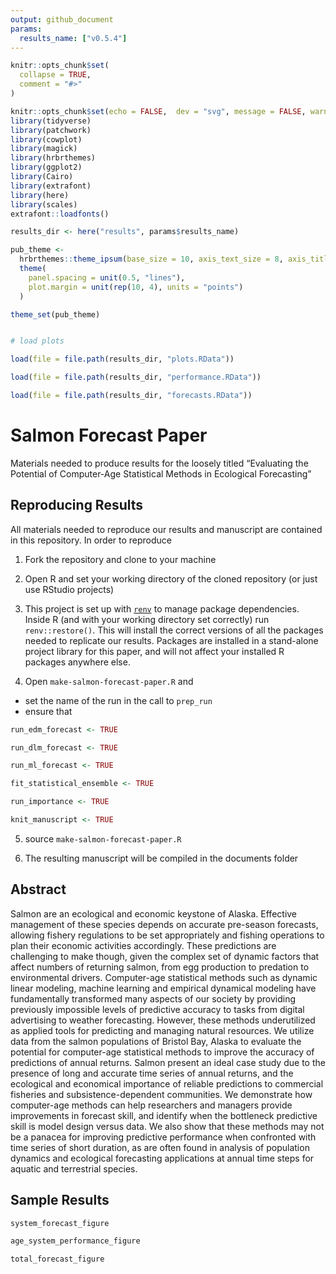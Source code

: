 ```yaml
---
output: github_document
params: 
  results_name: ["v0.5.4"]
---
```



```r
knitr::opts_chunk$set(
  collapse = TRUE,
  comment = "#>"
)


```

```r
knitr::opts_chunk$set(echo = FALSE,  dev = "svg", message = FALSE, warning = FALSE)
library(tidyverse)
library(patchwork)
library(cowplot)
library(magick)
library(hrbrthemes)
library(ggplot2)
library(Cairo)
library(extrafont)
library(here)
library(scales)
extrafont::loadfonts()

results_dir <- here("results", params$results_name)

pub_theme <-
  hrbrthemes::theme_ipsum(base_size = 10, axis_text_size = 8, axis_title_size = 12) +
  theme(
    panel.spacing = unit(0.5, "lines"),
    plot.margin = unit(rep(10, 4), units = "points")
  )

theme_set(pub_theme)


# load plots

load(file = file.path(results_dir, "plots.RData"))

load(file = file.path(results_dir, "performance.RData"))

load(file = file.path(results_dir, "forecasts.RData"))


```

# Salmon Forecast Paper

<!-- badges: start -->
<!-- badges: end -->

Materials needed to produce results for the loosely titled "Evaluating the Potential of Computer-Age Statistical Methods in Ecological Forecasting"


## Reproducing Results

All materials needed to reproduce our results and manuscript are contained in this repository. In order to reproduce

1. Fork the repository and clone to your machine

2. Open R and set your working directory of the cloned repository (or just use RStudio projects)

3. This project is set up with [`renv`](https://rstudio.github.io/renv/articles/renv.html) to manage package dependencies. Inside R (and with your working directory set correctly) run `renv::restore()`. This will install the correct versions of all the packages needed to replicate our results. Packages are installed in a stand-alone project library for this paper, and will not affect your installed R packages anywhere else. 

4. Open `make-salmon-forecast-paper.R` and
  - set the name of the run in the call to `prep_run`
  - ensure that 

```r
run_edm_forecast <- TRUE

run_dlm_forecast <- TRUE

run_ml_forecast <- TRUE

fit_statistical_ensemble <- TRUE

run_importance <- TRUE

knit_manuscript <- TRUE

```

5. source `make-salmon-forecast-paper.R`

6. The resulting manuscript will be compiled in the documents folder

## Abstract

  Salmon are an ecological and economic keystone of Alaska. Effective management of these species depends on accurate pre-season forecasts, allowing fishery regulations to be set appropriately and fishing operations to plan their economic activities accordingly.  These predictions are challenging to make though, given the complex set of dynamic factors that affect numbers of returning salmon, from egg production to predation to environmental drivers. Computer-age statistical methods such as dynamic linear modeling, machine learning and empirical dynamical modeling have fundamentally transformed many aspects of our society by providing previously impossible levels of predictive accuracy to tasks from digital advertising to weather forecasting. However, these methods underutilized as applied tools for predicting and managing natural resources. We utilize data from the salmon populations of Bristol Bay,  Alaska to evaluate the potential for computer-age statistical methods to improve the accuracy of predictions of annual returns. Salmon present an ideal case study due to the presence of long and accurate time series of annual returns, and the ecological and economical  importance of reliable predictions to commercial fisheries and subsistence-dependent communities. We demonstrate how computer-age methods can help researchers and managers provide improvements in forecast skill, and identify when the bottleneck predictive skill is model design versus data. We also show that these methods may not be a panacea for improving predictive performance when confronted with time series of short duration, as are often found in analysis of population dynamics and ecological forecasting applications at annual time steps for aquatic and terrestrial species.  


## Sample Results

```r
system_forecast_figure
```


```r
age_system_performance_figure
```


```r
total_forecast_figure
```

